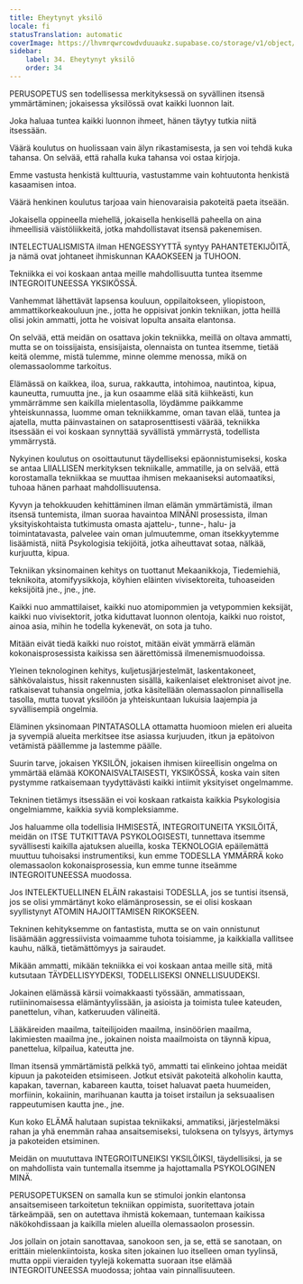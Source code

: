 ```yaml
---
title: Eheytynyt yksilö
locale: fi
statusTranslation: automatic
coverImage: https://lhvmrqwrcowdvduuaukz.supabase.co/storage/v1/object/public/strapi-uploads/small_cover-educacion-fundamental.webp-2d51a7828a2b1309555be27f7e2a61a0.webp
sidebar:
    label: 34. Eheytynyt yksilö
    order: 34
---
```

PERUSOPETUS sen todellisessa merkityksessä on syvällinen itsensä ymmärtäminen; jokaisessa yksilössä ovat kaikki luonnon lait.

Joka haluaa tuntea kaikki luonnon ihmeet, hänen täytyy tutkia niitä itsessään.

Väärä koulutus on huolissaan vain älyn rikastamisesta, ja sen voi tehdä kuka tahansa. On selvää, että rahalla kuka tahansa voi ostaa kirjoja.

Emme vastusta henkistä kulttuuria, vastustamme vain kohtuutonta henkistä kasaamisen intoa.

Väärä henkinen koulutus tarjoaa vain hienovaraisia pakoteitä paeta itseään.

Jokaisella oppineella miehellä, jokaisella henkisellä paheella on aina ihmeellisiä väistöliikkeitä, jotka mahdollistavat itsensä pakenemisen.

INTELECTUALISMISTA ilman HENGESSYYTTÄ syntyy PAHANTETEKIJÖITÄ, ja nämä ovat johtaneet ihmiskunnan KAAOKSEEN ja TUHOON.

Tekniikka ei voi koskaan antaa meille mahdollisuutta tuntea itsemme INTEGROITUNEESSA YKSIKÖSSÄ.

Vanhemmat lähettävät lapsensa kouluun, oppilaitokseen, yliopistoon, ammattikorkeakouluun jne., jotta he oppisivat jonkin tekniikan, jotta heillä olisi jokin ammatti, jotta he voisivat lopulta ansaita elantonsa.

On selvää, että meidän on osattava jokin tekniikka, meillä on oltava ammatti, mutta se on toissijaista, ensisijaista, olennaista on tuntea itsemme, tietää keitä olemme, mistä tulemme, minne olemme menossa, mikä on olemassaolomme tarkoitus.

Elämässä on kaikkea, iloa, surua, rakkautta, intohimoa, nautintoa, kipua, kauneutta, rumuutta jne., ja kun osaamme elää sitä kiihkeästi, kun ymmärrämme sen kaikilla mielentasolla, löydämme paikkamme yhteiskunnassa, luomme oman tekniikkamme, oman tavan elää, tuntea ja ajatella, mutta päinvastainen on sataprosenttisesti väärää, tekniikka itsessään ei voi koskaan synnyttää syvällistä ymmärrystä, todellista ymmärrystä.

Nykyinen koulutus on osoittautunut täydelliseksi epäonnistumiseksi, koska se antaa LIIALLISEN merkityksen tekniikalle, ammatille, ja on selvää, että korostamalla tekniikkaa se muuttaa ihmisen mekaaniseksi automaatiksi, tuhoaa hänen parhaat mahdollisuutensa.

Kyvyn ja tehokkuuden kehittäminen ilman elämän ymmärtämistä, ilman itsensä tuntemista, ilman suoraa havaintoa MINÄNI prosessista, ilman yksityiskohtaista tutkimusta omasta ajattelu-, tunne-, halu- ja toimintatavasta, palvelee vain oman julmuutemme, oman itsekkyytemme lisäämistä, niitä Psykologisia tekijöitä, jotka aiheuttavat sotaa, nälkää, kurjuutta, kipua.

Tekniikan yksinomainen kehitys on tuottanut Mekaanikkoja, Tiedemiehiä, teknikoita, atomifyysikkoja, köyhien eläinten vivisektoreita, tuhoaseiden keksijöitä jne., jne., jne.

Kaikki nuo ammattilaiset, kaikki nuo atomipommien ja vetypommien keksijät, kaikki nuo vivisektorit, jotka kiduttavat luonnon olentoja, kaikki nuo roistot, ainoa asia, mihin he todella kykenevät, on sota ja tuho.

Mitään eivät tiedä kaikki nuo roistot, mitään eivät ymmärrä elämän kokonaisprosessista kaikissa sen äärettömissä ilmenemismuodoissa.

Yleinen teknologinen kehitys, kuljetusjärjestelmät, laskentakoneet, sähkövalaistus, hissit rakennusten sisällä, kaikenlaiset elektroniset aivot jne. ratkaisevat tuhansia ongelmia, jotka käsitellään olemassaolon pinnallisella tasolla, mutta tuovat yksilöön ja yhteiskuntaan lukuisia laajempia ja syvällisempiä ongelmia.

Eläminen yksinomaan PINTATASOLLA ottamatta huomioon mielen eri alueita ja syvempiä alueita merkitsee itse asiassa kurjuuden, itkun ja epätoivon vetämistä päällemme ja lastemme päälle.

Suurin tarve, jokaisen YKSILÖN, jokaisen ihmisen kiireellisin ongelma on ymmärtää elämää KOKONAISVALTAISESTI, YKSIKÖSSÄ, koska vain siten pystymme ratkaisemaan tyydyttävästi kaikki intiimit yksityiset ongelmamme.

Tekninen tietämys itsessään ei voi koskaan ratkaista kaikkia Psykologisia ongelmiamme, kaikkia syviä kompleksiamme.

Jos haluamme olla todellisia IHMISESTÄ, INTEGROITUNEITA YKSILÖITÄ, meidän on ITSE TUTKITTAVA PSYKOLOGISESTI, tunnettava itsemme syvällisesti kaikilla ajatuksen alueilla, koska TEKNOLOGIA epäilemättä muuttuu tuhoisaksi instrumentiksi, kun emme TODESLLA YMMÄRRÄ koko olemassaolon kokonaisprosessia, kun emme tunne itseämme INTEGROITUNEESSA muodossa.

Jos INTELEKTUELLINEN ELÄIN rakastaisi TODESLLA, jos se tuntisi itsensä, jos se olisi ymmärtänyt koko elämänprosessin, se ei olisi koskaan syyllistynyt ATOMIN HAJOITTAMISEN RIKOKSEEN.

Tekninen kehityksemme on fantastista, mutta se on vain onnistunut lisäämään aggressiivista voimaamme tuhota toisiamme, ja kaikkialla vallitsee kauhu, nälkä, tietämättömyys ja sairaudet.

Mikään ammatti, mikään tekniikka ei voi koskaan antaa meille sitä, mitä kutsutaan TÄYDELLISYYDEKSI, TODELLISEKSI ONNELLISUUDEKSI.

Jokainen elämässä kärsii voimakkaasti työssään, ammatissaan, rutiininomaisessa elämäntyylissään, ja asioista ja toimista tulee kateuden, panettelun, vihan, katkeruuden välineitä.

Lääkäreiden maailma, taiteilijoiden maailma, insinöörien maailma, lakimiesten maailma jne., jokainen noista maailmoista on täynnä kipua, panettelua, kilpailua, kateutta jne.

Ilman itsensä ymmärtämistä pelkkä työ, ammatti tai elinkeino johtaa meidät kipuun ja pakoteiden etsimiseen. Jotkut etsivät pakoteitä alkoholin kautta, kapakan, tavernan, kabareen kautta, toiset haluavat paeta huumeiden, morfiinin, kokaiinin, marihuanan kautta ja toiset irstailun ja seksuaalisen rappeutumisen kautta jne., jne.

Kun koko ELÄMÄ halutaan supistaa tekniikaksi, ammatiksi, järjestelmäksi rahan ja yhä enemmän rahaa ansaitsemiseksi, tuloksena on tylsyys, ärtymys ja pakoteiden etsiminen.

Meidän on muututtava INTEGROITUNEIKSI YKSILÖIKSI, täydellisiksi, ja se on mahdollista vain tuntemalla itsemme ja hajottamalla PSYKOLOGINEN MINÄ.

PERUSOPETUKSEN on samalla kun se stimuloi jonkin elantonsa ansaitsemiseen tarkoitetun tekniikan oppimista, suoritettava jotain tärkeämpää, sen on autettava ihmistä kokemaan, tuntemaan kaikissa näkökohdissaan ja kaikilla mielen alueilla olemassaolon prosessin.

Jos jollain on jotain sanottavaa, sanokoon sen, ja se, että se sanotaan, on erittäin mielenkiintoista, koska siten jokainen luo itselleen oman tyylinsä, mutta oppii vieraiden tyylejä kokematta suoraan itse elämää INTEGROITUNEESSA muodossa; johtaa vain pinnallisuuteen.

